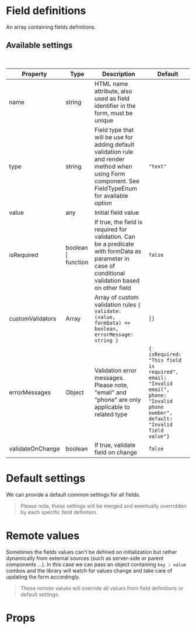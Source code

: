 
<Meta title="Form API/Basic Settings" />

# Field definitions

An array containing fields definitions.

<Preview withSource={SourceState.OPEN}>
  <Story name="Field definitions">
    <CustomFormUsingFormAPI
      fields={[
        {
          name: "field-1",
          type: "text",
          value: "default value 1",
        },
        {
          name: "field-2",
          type: "text",
          value: "default value 2",
        },
      ]}
    />
  </Story>
</Preview>

## Available settings

<br />

| Property         | Type                | Description                                                                                                                                         | Default                                                                                                                          |
| ---------------- | ------------------- | --------------------------------------------------------------------------------------------------------------------------------------------------- | -------------------------------------------------------------------------------------------------------------------------------- |
| name             | string              | HTML name attribute, also used as field identifier in the form, must be unique                                                                      |                                                                                                                                  |
| type             | string              | Field type that will be use for adding default validation rule and render method when using Form component. See FieldTypeEnum for available option  | `"text"`                                                                                                                         |
| value            | any                 | Initial field value                                                                                                                                 |                                                                                                                                  |
| isRequired       | boolean \| function | If true, the field is required for validation. Can be a predicate with formData as parameter in case of conditional validation based on other field | `false`                                                                                                                          |
| customValidators | Array               | Array of custom validation rules `{ validate: (value, formData) => boolean, errorMessage: string }`                                                 | `[]`                                                                                                                             |
| errorMessages    | Object              | Validation error messages. Please note, "email" and "phone" are only applicable to related type                                                     | `{ isRequired: "This field is required", email: "Invalid email", phone: "Invalid phone number", default: "Invalid field value"}` |
| validateOnChange | boolean             | If true, validate field on change                                                                                                                   | `false`                                                                                                                          |

# Default settings

We can provide a default common settings for all fields.

> Please note, these settings will be merged and eventually overridden by each specific field definition.

<Preview withSource={SourceState.OPEN}>
  <Story name="Default settings">
    <CustomFormUsingFormAPI
      fields={[
        {
          name: "field-1",
          type: "text",
        },
        {
          name: "field-2",
          type: "text",
        },
      ]}
      defaultSettings={{
        value:
          "We all have common default value, all are required, all self validated on change :P",
        isRequired: true,
        validateOnChange: true,
      }}
    />
  </Story>
</Preview>

# Remote values

Sometimes the fields values can't be defined on initialization but rather dynamically from external sources (such as server-side or parent components ...). In this case we can pass an object containing `key : value` combos and the library will watch for values change and take care of updating the form accordingly.

<Preview withSource={SourceState.OPEN}>
  <Story name="Remote values">
    <CustomFormUsingFormAPI
      fields={[
        {
          name: "field-1",
          type: "text",
          value: "default_value_1",
        },
        {
          name: "field-2",
          type: "text",
          value: "default_value_2",
        },
      ]}
      remoteValues={{
        "field-1": "default_value_1 overridden by remote_value_1",
        "field-2": "default_value_2 overridden by remote_value_2",
      }}
    />
  </Story>
</Preview>

> These remote values will override all values from field definitions or default settings.

# Props

<Props of={CustomFormUsingFormAPI} />
